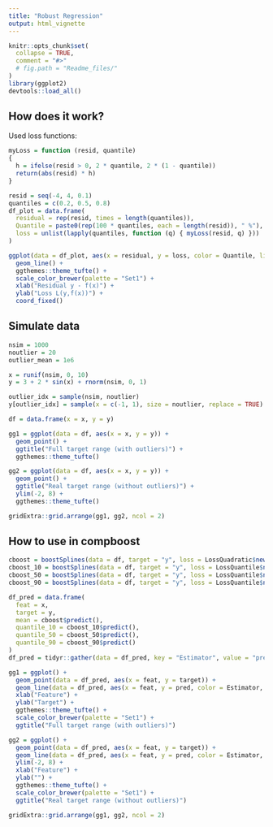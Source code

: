 ```yaml
---
title: "Robust Regression"
output: html_vignette
---
```


```r
knitr::opts_chunk$set(
  collapse = TRUE,
  comment = "#>"
  # fig.path = "Readme_files/"
)
library(ggplot2)
devtools::load_all()
```

## How does it work?

Used loss functions:

```r
myLoss = function (resid, quantile)
{
  h = ifelse(resid > 0, 2 * quantile, 2 * (1 - quantile))
  return(abs(resid) * h)
}

resid = seq(-4, 4, 0.1)
quantiles = c(0.2, 0.5, 0.8)
df_plot = data.frame(
  residual = rep(resid, times = length(quantiles)),
  Quantile = paste0(rep(100 * quantiles, each = length(resid)), " %"),
  loss = unlist(lapply(quantiles, function (q) { myLoss(resid, q) }))
)

ggplot(data = df_plot, aes(x = residual, y = loss, color = Quantile, linetype = Quantile), size = 2) +
  geom_line() +
  ggthemes::theme_tufte() +
  scale_color_brewer(palette = "Set1") +
  xlab("Residual y - f(x)") +
  ylab("Loss L(y,f(x))") +
  coord_fixed()
```

## Simulate data

```r
nsim = 1000
noutlier = 20
outlier_mean = 1e6

x = runif(nsim, 0, 10)
y = 3 + 2 * sin(x) + rnorm(nsim, 0, 1)

outlier_idx = sample(nsim, noutlier)
y[outlier_idx] = sample(x = c(-1, 1), size = noutlier, replace = TRUE) * rnorm(noutlier, outlier_mean, 1)

df = data.frame(x = x, y = y)
```

```r
gg1 = ggplot(data = df, aes(x = x, y = y)) +
  geom_point() +
  ggtitle("Full target range (with outliers)") +
  ggthemes::theme_tufte()

gg2 = ggplot(data = df, aes(x = x, y = y)) +
  geom_point() +
  ggtitle("Real target range (without outliers)") +
  ylim(-2, 8) +
  ggthemes::theme_tufte()

gridExtra::grid.arrange(gg1, gg2, ncol = 2)
```


## How to use in compboost

```r
cboost = boostSplines(data = df, target = "y", loss = LossQuadratic$new(), iterations = 1000, trace = 200)
cboost_10 = boostSplines(data = df, target = "y", loss = LossQuantile$new(0.1), iterations = 1000, trace = 200)
cboost_50 = boostSplines(data = df, target = "y", loss = LossQuantile$new(0.5), iterations = 1000, trace = 200)
cboost_90 = boostSplines(data = df, target = "y", loss = LossQuantile$new(0.9), iterations = 1000, trace = 200)

df_pred = data.frame(
  feat = x,
  target = y,
  mean = cboost$predict(),
  quantile_10 = cboost_10$predict(),
  quantile_50 = cboost_50$predict(),
  quantile_90 = cboost_90$predict()
)
df_pred = tidyr::gather(data = df_pred, key = "Estimator", value = "pred", mean:quantile_90)

gg1 = ggplot() +
  geom_point(data = df_pred, aes(x = feat, y = target)) +
  geom_line(data = df_pred, aes(x = feat, y = pred, color = Estimator, linetype = Estimator), size = 2, show.legend = FALSE) +
  xlab("Feature") +
  ylab("Target") +
  ggthemes::theme_tufte() +
  scale_color_brewer(palette = "Set1") +
  ggtitle("Full target range (with outliers)")

gg2 = ggplot() +
  geom_point(data = df_pred, aes(x = feat, y = target)) +
  geom_line(data = df_pred, aes(x = feat, y = pred, color = Estimator, linetype = Estimator), size = 2) +
  ylim(-2, 8) +
  xlab("Feature") +
  ylab("") +
  ggthemes::theme_tufte() +
  scale_color_brewer(palette = "Set1") +
  ggtitle("Real target range (without outliers)")

gridExtra::grid.arrange(gg1, gg2, ncol = 2)
```